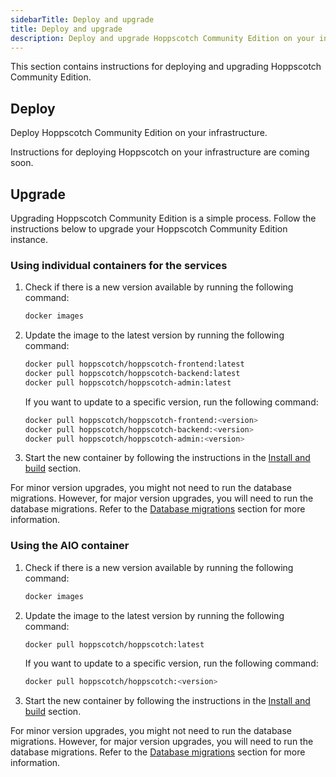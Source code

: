 ```yaml
---
sidebarTitle: Deploy and upgrade
title: Deploy and upgrade
description: Deploy and upgrade Hoppscotch Community Edition on your infrastructure.
---
```


This section contains instructions for deploying and upgrading Hoppscotch Community Edition.

## Deploy

Deploy Hoppscotch Community Edition on your infrastructure.

<Info>Instructions for deploying Hoppscotch on your infrastructure are coming soon.</Info>

## Upgrade

Upgrading Hoppscotch Community Edition is a simple process. Follow the instructions below to upgrade your Hoppscotch Community Edition instance.

### Using individual containers for the services

1. Check if there is a new version available by running the following command:

    ```bash
    docker images
    ```

2. Update the image to the latest version by running the following command:

    ```bash
    docker pull hoppscotch/hoppscotch-frontend:latest
    docker pull hoppscotch/hoppscotch-backend:latest
    docker pull hoppscotch/hoppscotch-admin:latest
    ```

    <Tip>If you want to update to a specific version, run the following command:</Tip>

    ```bash
    docker pull hoppscotch/hoppscotch-frontend:<version>
    docker pull hoppscotch/hoppscotch-backend:<version>
    docker pull hoppscotch/hoppscotch-admin:<version>
    ```

3. Start the new container by following the instructions in the [Install and build](/documentation/self-host/community-edition/install-and-build#docker) section.

<Info>For minor version upgrades, you might not need to run the database migrations. However, for major version upgrades, you will need to run the database migrations. Refer to the [Database migrations](/documentation/self-host/community-edition/install-and-build#migrations) section for more information.</Info>

### Using the AIO container

1. Check if there is a new version available by running the following command:

    ```bash
    docker images
    ```

2. Update the image to the latest version by running the following command:

    ```bash
    docker pull hoppscotch/hoppscotch:latest
    ```

    <Tip>If you want to update to a specific version, run the following command:</Tip>

    ```bash
    docker pull hoppscotch/hoppscotch:<version>
    ```

3. Start the new container by following the instructions in the [Install and build](/documentation/self-host/community-edition/install-and-build#docker) section.

<Info>For minor version upgrades, you might not need to run the database migrations. However, for major version upgrades, you will need to run the database migrations. Refer to the [Database migrations](/documentation/self-host/community-edition/install-and-build#migrations) section for more information.</Info>
